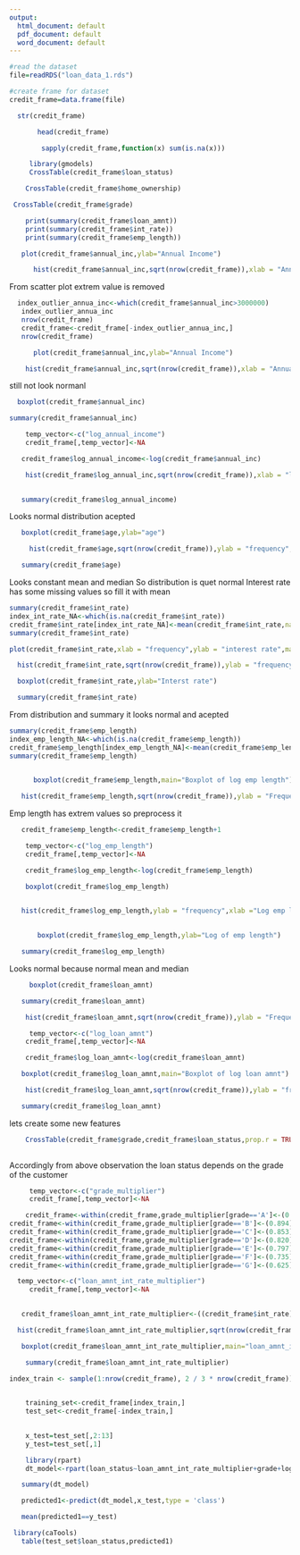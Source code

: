 ---
output:
  html_document: default
  pdf_document: default
  word_document: default
---
```{r}
#read the dataset
file=readRDS("loan_data_1.rds")

```

```{r}
#create frame for dataset
credit_frame=data.frame(file)
```

```{r}
  str(credit_frame)   
```
```{r}
       head(credit_frame)
```
```{r}
        sapply(credit_frame,function(x) sum(is.na(x)))
```

```{r}
     library(gmodels)
     CrossTable(credit_frame$loan_status)

```


```{r}
    CrossTable(credit_frame$home_ownership)
```


```{r}
 CrossTable(credit_frame$grade)
```
```{r}
    print(summary(credit_frame$loan_amnt))
    print(summary(credit_frame$int_rate))
    print(summary(credit_frame$emp_length))
```


```{r}
   plot(credit_frame$annual_inc,ylab="Annual Income")

```
```{r}
      hist(credit_frame$annual_inc,sqrt(nrow(credit_frame)),xlab = "Annual Income",main = "histogram of annual income")
```
From scatter plot extrem value is removed 
```{r}
  index_outlier_annua_inc<-which(credit_frame$annual_inc>3000000)
   index_outlier_annua_inc
   nrow(credit_frame)
   credit_frame<-credit_frame[-index_outlier_annua_inc,]
   nrow(credit_frame)

```
```{r}
      plot(credit_frame$annual_inc,ylab="Annual Income")

```
```{r}
    hist(credit_frame$annual_inc,sqrt(nrow(credit_frame)),xlab = "Annual Income",main = "histogram of annual income")
```

still not look normanl
```{r}
  boxplot(credit_frame$annual_inc)
```

```{r}
summary(credit_frame$annual_inc)
```
```{r}
    temp_vector<-c("log_annual_income")
    credit_frame[,temp_vector]<-NA
```
```{r}
   credit_frame$log_annual_income<-log(credit_frame$annual_inc)
```

```{r}

    hist(credit_frame$log_annual_inc,sqrt(nrow(credit_frame)),xlab = "log Annual Income",main = "histogram of log annual income")
      
```
```{r}
   summary(credit_frame$log_annual_income)
```
 
 
 
Looks normal distribution acepted
```{r}
   boxplot(credit_frame$age,ylab="age")
```
```{r}
     hist(credit_frame$age,sqrt(nrow(credit_frame)),ylab = "frequency",xlab = "age",main = "Histogram of age")
```

```{r}
   summary(credit_frame$age)
```
Looks constant mean and median So distribution is quet normal
Interest rate has some missing values so fill it with mean
```{r}
summary(credit_frame$int_rate)
index_int_rate_NA<-which(is.na(credit_frame$int_rate))
credit_frame$int_rate[index_int_rate_NA]<-mean(credit_frame$int_rate,na.rm = TRUE)
summary(credit_frame$int_rate)
```

```{r}
plot(credit_frame$int_rate,xlab = "frequency",ylab = "interest rate",main = "Interest rate")
```

```{r}
  hist(credit_frame$int_rate,sqrt(nrow(credit_frame)),ylab = "frequency",xlab = "interest rate",main = "Histogram of Interest rate")
```

```{r}
  boxplot(credit_frame$int_rate,ylab="Interst rate")
```
```{r}
  summary(credit_frame$int_rate)
```

From distribution and summary it looks normal and acepted
```{r}
   
summary(credit_frame$emp_length)
index_emp_length_NA<-which(is.na(credit_frame$emp_length))
credit_frame$emp_length[index_emp_length_NA]<-mean(credit_frame$emp_length,na.rm = TRUE)
summary(credit_frame$emp_length)
     
```
```{r}
      boxplot(credit_frame$emp_length,main="Boxplot of log emp length")
```

```{r}
   hist(credit_frame$emp_length,sqrt(nrow(credit_frame)),ylab = "Frequency",xlab = "Emp length",main = "Histogram of Emp length")
```
Emp length has extrem values so preprocess it 
```{r}
   credit_frame$emp_length<-credit_frame$emp_length+1
```
```{r}
    temp_vector<-c("log_emp_length")
    credit_frame[,temp_vector]<-NA
```
```{r}
    credit_frame$log_emp_length<-log(credit_frame$emp_length)
```
```{r}
    boxplot(credit_frame$log_emp_length)
    
```
```{r}
   hist(credit_frame$log_emp_length,ylab = "frequency",xlab ="Log emp length ", main = "Histogram of Log of emp length")
    
```
```{r}
       boxplot(credit_frame$log_emp_length,ylab="Log of emp length")
```
```{r}
   summary(credit_frame$log_emp_length)
```
Looks normal because normal mean and median
```{r}
     boxplot(credit_frame$loan_amnt)
```
```{r}
   summary(credit_frame$loan_amnt)
```
```{r}
    hist(credit_frame$loan_amnt,sqrt(nrow(credit_frame)),ylab = "Frequency",xlab = "Loan Amount", main = "Histogram of Loan Amount")
```
```{r}
     temp_vector<-c("log_loan_amnt")
    credit_frame[,temp_vector]<-NA
```
  
```{r}
    credit_frame$log_loan_amnt<-log(credit_frame$loan_amnt)
```

```{r}
   boxplot(credit_frame$log_loan_amnt,main="Boxplot of log loan amnt")
```
```{r}
    hist(credit_frame$log_loan_amnt,sqrt(nrow(credit_frame)),ylab = "frequency",xlab = "Log loan amnt",main = "Histogram of Log loan amnt")
```

```{r}
   summary(credit_frame$log_loan_amnt)
```
lets create some new features 
```{r}
    CrossTable(credit_frame$grade,credit_frame$loan_status,prop.r = TRUE,prop.c = FALSE,prop.t = FALSE,prop.chisq = FALSE)   
  
```

Accordingly from above observation the loan status depends on the grade of the customer 
```{r}
     temp_vector<-c("grade_multiplier")
     credit_frame[,temp_vector]<-NA

```

```{r}
    credit_frame<-within(credit_frame,grade_multiplier[grade=='A']<-(0.941))
credit_frame<-within(credit_frame,grade_multiplier[grade=='B']<-(0.894))
credit_frame<-within(credit_frame,grade_multiplier[grade=='C']<-(0.853))
credit_frame<-within(credit_frame,grade_multiplier[grade=='D']<-(0.820))
credit_frame<-within(credit_frame,grade_multiplier[grade=='E']<-(0.797))
credit_frame<-within(credit_frame,grade_multiplier[grade=='F']<-(0.735))
credit_frame<-within(credit_frame,grade_multiplier[grade=='G']<-(0.625))

```

```{r}
  temp_vector<-c("loan_amnt_int_rate_multiplier")
     credit_frame[,temp_vector]<-NA
   
```

```{r}
   credit_frame$loan_amnt_int_rate_multiplier<-((credit_frame$int_rate)*(credit_frame$log_loan_amnt)*(credit_frame$grade_multiplier))
```

```{r}
  hist(credit_frame$loan_amnt_int_rate_multiplier,sqrt(nrow(credit_frame)),ylab = "frequency",xlab = "loan_amnt_int_rate_multiplier",main = "Histogram of loan_amnt_int_rate_multiplier ")
```
```{r}
   boxplot(credit_frame$loan_amnt_int_rate_multiplier,main="loan_amnt_int_rate_multiplier")
```

```{r}
    summary(credit_frame$loan_amnt_int_rate_multiplier)
```


```{r}
index_train <- sample(1:nrow(credit_frame), 2 / 3 * nrow(credit_frame))
   
```

```{r}
    training_set<-credit_frame[index_train,]
    test_set<-credit_frame[-index_train,]
    
```

```{r}
    x_test=test_set[,2:13]
    y_test=test_set[,1]
```


```{r}
    library(rpart)
    dt_model<-rpart(loan_status~loan_amnt_int_rate_multiplier+grade+log_loan_amnt+int_rate+log_emp_length+log_annual_income+age+annual_inc+home_ownership+emp_length+loan_amnt, method = 'class',data = training_set, parms = list(prior = c(0.7, 0.3)),control = rpart.control(cp = 0.001) )
```

```{r}
   summary(dt_model)
```



```{r}
   predicted1<-predict(dt_model,x_test,type = 'class')
```

```{r}
   mean(predicted1==y_test)
```

```{r}
 library(caTools)
   table(test_set$loan_status,predicted1)
```



